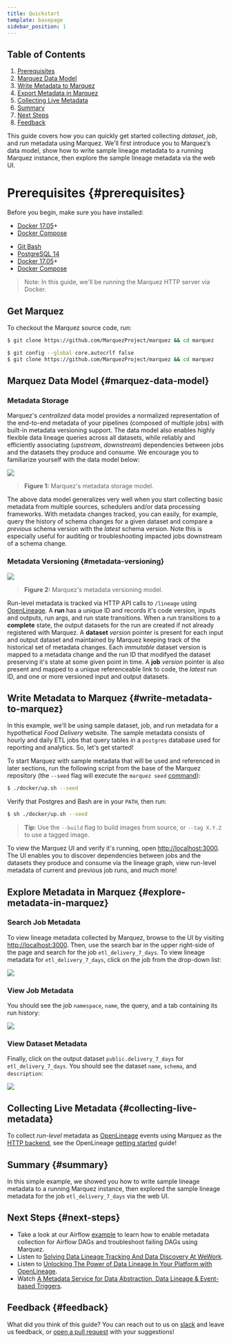 ```yaml
---
title: Quickstart
template: basepage
sidebar_position: 1
---
```



## Table of Contents

1. [Prerequisites](#prerequisites)
2. [Marquez Data Model](#marquez-data-model)
3. [Write Metadata to Marquez](#write-metadata-to-marquez)
4. [Export Metadata in Marquez](#explore-metadata-in-marquez)
5. [Collecting Live Metadata](#collecting-live-metadata)
6. [Summary](#summary)
7. [Next Steps](#next-steps)
8. [Feedback](#feedback)

This guide covers how you can quickly get started collecting _dataset_, _job_, and _run_ metadata using Marquez. We'll first introduce you to Marquez’s data model, show how to write sample lineage metadata to a running Marquez instance, then explore the sample lineage metadata via the web UI.

# Prerequisites {#prerequisites}

Before you begin, make sure you have installed:

<Tabs groupId="prereqs">
<TabItem value="macos" label="MacOS/Linux">

* [Docker 17.05](https://docs.docker.com/install)+
* [Docker Compose](https://docs.docker.com/compose/install)

</TabItem>
<TabItem value="windows" label="Windows">

* [Git Bash](https://gitforwindows.org/)
* [PostgreSQL 14](https://www.postgresql.org/)
* [Docker 17.05](https://docs.docker.com/install)+
* [Docker Compose](https://docs.docker.com/compose/install)

</TabItem>
</Tabs>

> Note: In this guide, we'll be running the Marquez HTTP server via Docker.

## Get Marquez

To checkout the Marquez source code, run:

<Tabs groupId="get">
<TabItem value="macos" label="MacOS/Linux">

```bash
$ git clone https://github.com/MarquezProject/marquez && cd marquez
```

</TabItem>
<TabItem value="windows" label="Windows">

```bash
$ git config --global core.autocrlf false
$ git clone https://github.com/MarquezProject/marquez && cd marquez
```

</TabItem>
</Tabs>

## Marquez Data Model {#marquez-data-model}

### Metadata Storage

Marquez's _centralized_ data model provides a normalized representation of the end-to-end metadata of your pipelines (composed of multiple jobs) with built-in metadata versioning support. The data model also enables highly flexible data lineage queries across all datasets, while reliably and efficiently associating (_upstream_, _downstream_) dependencies between jobs and the datasets they produce and consume. We encourage you to familiarize yourself with the data model below:

![](metadata-model.svg)

> **Figure 1:** Marquez's metadata storage model.

The above data model generalizes very well when you start collecting basic metadata from multiple sources, schedulers and/or data processing frameworks. With metadata changes tracked, you can easily, for example, query the history of schema changes for a given dataset and compare a _previous_ schema version with the _latest_ schema version. Note this is especially useful for auditing or troubleshooting impacted jobs downstream of a schema change.

### Metadata Versioning {#metadata-versioning}

![](metadata-versioning.svg)

> **Figure 2:** Marquez's metadata versioning model.

Run-level metadata is tracked via HTTP API calls to `/lineage` using [OpenLineage](https://github.com/OpenLineage/OpenLineage). A **run** has a unique ID and records it's code version, inputs and outputs, run args, and run state transitions. When a run transitions to a **complete** state, the output datasets for the run are created if not already registered with Marquez. A **dataset** _version_ pointer is present for each input and output dataset and maintained by Marquez keeping track of the historical set of metadata changes. Each _immutable_ dataset version is mapped to a metadata change and the run ID that modifyed the dataset preserving it's state at some given point in time. A **job** _version_ pointer is also present and mapped to a unique referenceable link to code, the _latest_ run ID, and one or more versioned input and output datasets.

## Write Metadata to Marquez {#write-metadata-to-marquez}

In this example, we'll be using sample dataset, job, and run metadata for a hypothetical _Food Delivery_ website. The sample metadata consists of hourly and daily ETL jobs that query tables in a `postgres` database used for reporting and analytics. So, let's get started!

To start Marquez with sample metadata that will be used and referenced in later sections, run the following script from the base of the Marquez repository (the `--seed` flag will execute the `marquez seed` [command](https://github.com/MarquezProject/marquez/blob/main/api/src/main/java/marquez/cli/SeedCommand.java)):

<Tabs groupId="start">
<TabItem value="macos" label="MacOS/Linux">

```bash
$ ./docker/up.sh --seed
```

</TabItem>
<TabItem value="windows" label="Windows">

Verify that Postgres and Bash are in your `PATH`, then run:

```bash
$ sh ./docker/up.sh --seed
```

</TabItem>
</Tabs>

> **Tip:** Use the `--build` flag to build images from source, or `--tag X.Y.Z` to use a tagged image.

To view the Marquez UI and verify it's running, open [http://localhost:3000](http://localhost:3000). The UI enables you to discover dependencies between jobs and the datasets they produce and consume via the lineage graph, view run-level metadata of current and previous job runs, and much more!

## Explore Metadata in Marquez {#explore-metadata-in-marquez}

### Search Job Metadata

To view lineage metadata collected by Marquez, browse to the UI by visiting [http://localhost:3000](http://localhost:3000). Then, use the search bar in the upper right-side of the page and search for the job `etl_delivery_7_days`. To view lineage metadata for `etl_delivery_7_days`, click on the job from the drop-down list:

![](search-view-job.png)

### View Job Metadata

You should see the job `namespace`, `name`, the query, and a tab containing its run history:

![](tab-view-job-metadata.png)

### View Dataset Metadata

Finally, click on the output dataset `public.delivery_7_days` for `etl_delivery_7_days`. You should see the dataset `name`, `schema`, and `description`:

![](tab-view-dataset-metadata.png)

## Collecting Live Metadata {#collecting-live-metadata}

To collect _run-level_ metadata as [OpenLineage](https://github.com/OpenLineage/OpenLineage) events using Marquez as the [HTTP backend](https://github.com/OpenLineage/OpenLineage#scope), see the OpenLineage [getting started](https://openlineage.io/getting-started) guide!

## Summary {#summary}

In this simple example, we showed you how to write sample lineage metadata to a running Marquez instance, then explored the sample lineage metadata for the job `etl_delivery_7_days` via the web UI.

## Next Steps {#next-steps}

* Take a look at our Airflow [example](https://github.com/MarquezProject/marquez/tree/main/examples/airflow) to learn how to enable metadata collection for Airflow DAGs and troubleshoot failing DAGs using Marquez.
* Listen to [Solving Data Lineage Tracking And Data Discovery At WeWork](https://www.dataengineeringpodcast.com/marquez-data-lineage-episode-111).
* Listen to [Unlocking The Power of Data Lineage In Your Platform with OpenLineage](https://www.dataengineeringpodcast.com/openlineage-data-lineage-specification-episode-187).
* Watch [A Metadata Service for Data Abstraction, Data Lineage & Event-based Triggers](https://www.youtube.com/watch?v=dRaRKob-lRQ).

## Feedback {#feedback}

What did you think of this guide? You can reach out to us on [slack](https://bit.ly/Marquez_Slack_invite) and leave us feedback, or [open a pull request](https://github.com/MarquezProject/marquez/blob/main/CONTRIBUTING.md#submitting-a-pull-request) with your suggestions!
